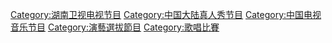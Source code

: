 {{Catnav|頁面分類|社会|社会科学|社会学|次文化}}
{{Catnav|頁面分類|社会|生活|比赛|演藝選拔節目}}
{{Catnav|頁面分類|社会|生活|文化|次文化}}
{{Catnav|頁面分類|社会|文化|比赛|演藝選拔節目}}
{{Catnav|頁面分類|社会|文化|次文化}}
{{Catnav|頁面分類|人物|職業|藝人|演藝選拔節目}}
{{Catnav|頁面分類|人物|各職業人物|藝人|演藝選拔節目}}
{{Catnav|頁面分類|...|电视|电视节目|演藝選拔節目}}
{{Catnav|頁面分類|...|各國電視|中国电视|湖南电视}}

{{catmore}}

[[Category:湖南卫视电视节目|Category:湖南卫视电视节目]]
[[Category:中国大陆真人秀节目|Category:中国大陆真人秀节目]]
[[Category:中国电视音乐节目|Category:中国电视音乐节目]]
[[Category:演藝選拔節目|Category:演藝選拔節目]]
[[Category:歌唱比賽|Category:歌唱比賽]]